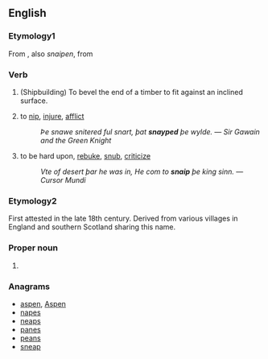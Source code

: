==English==
{{wikipedia}}
{{Webster}}

===Etymology1===
From {{etyl|enm}} {{term|snape|snape|to nip, injure, afflict; cold, nipping; to rebuke, revile, criticize|lang=enm}}, also ''snaipen'', from {{etyl|non}} {{term|snepya||to outrage, dishonor, disgrace}}

===Verb===
# (Shipbuilding) To bevel the end of a timber to fit against an inclined surface.
# {{obsolete}} to [[nip]], [[injure]], [[afflict]]
#: ''Þe snawe snitered ful snart, þat '''snayped''' þe wylde.'' &mdash; ''Sir Gawain and the Green Knight''
# {{obsolete}} to be hard upon, [[rebuke]], [[snub]], [[criticize]]
#: ''Vte of desert þar he was in, He com to '''snaip''' þe king sinn.'' &mdash; ''Cursor Mundi''

===Etymology2===
First attested in the late 18th century.  Derived from various villages in England and southern Scotland sharing this name.

===Proper noun===
{{en-proper noun}}

# {{surname|from=Old English}}

===Anagrams===
* [[aspen#English|aspen]], [[Aspen#English|Aspen]]
* [[napes#English|napes]]
* [[neaps#English|neaps]]
* [[panes#English|panes]]
* [[peans#English|peans]]
* [[sneap#English|sneap]]